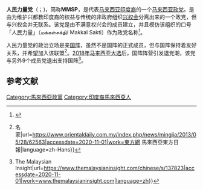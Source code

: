 {{distinguish|人民力量|公民力量|選民力量|国民力量|人民权利党}}
{{Infobox political party
| name = 马来西亚人民力量党
| native_name = Malaysia Makkal Sakti Party
| lang1 = 馬來文
| name_lang1 = Parti Makkal Sakti Malaysia<br>ڤرتي مقكل سقتي مليسيا
| lang2 = 淡米爾文
| name_lang2 = மலேசிய ஐக்கிய ஜனநாயக கூட்டணி<br> 
| logo            = 
| logo_size       = 
| caption =
| colorcode = Orange
| abbreviation = MMSP
| chairman = 
| president = 
| secretary_general = 
| spokesperson = 
| founder = {{le|达能迪仁|R.S. Thanenthiran}}
| founded = {{start date and age|2009|5|11}}
| registered = 
| legalised = 
| dissolved = 
| merged = 
| split =[[兴权会|兴权会]]
| successor = 
| headquarters = [[雪兰莪|雪兰莪]][[莎阿南|莎阿南]]
| newspaper = 
| think_tank = 
| membership_year = 2020
| membership = 
| ideology = [[右派|右派]]
| national = [[国民阵线|国民阵线]] <small>(合作)</small>
| regional = 
| european = 
| affiliation1_title = 
| affiliation1 = 
| colours = {{Color box|Orange}} 橙色
| slogan = 
| seats1_title = [[馬來西亞上議院|馬來西亞上議院]]
| seats1 = {{Composition bar|0|70|hex=#025b79}}
| seats2_title = [[馬來西亞下議院|馬來西亞下議院]]
| seats2 = {{Composition bar|0|222|hex=#025b79}}
| seats3_title = [[馬來西亞州議會|馬來西亞州議會]]
| seats3 = {{Composition bar|0|600|hex=#025b79}}
| symbol = 
| flag = 
| website = {{URL|http://www.makkalsakti.org/}}
}}

'''人民力量党'''（{{lang-ms|Parti Makkal Sakti Malaysia}}；{{lang-en|Malaysia Makkal Sakti Party}})，简称'''MMSP'''，是代表[[马来西亚|马来西亚]][[马来西亚印度人|印度裔]]的一个[[马来西亚政党|马来西亚政党]]。是由为维护兴都教印度裔的权益与传统的非政府组织[[兴权会|兴权会]]分离出来的一个政党，但与兴权会并无联系。该党是由不满意权兴会的成员建立，并且模仿该组织的口号「人民力量」（மக்கள்சக்தி/ Makkal Sakti）作为政党名称<ref>{{Cite web|title=宣称至今成功招收三万名党员人民力量党助印裔争取公民权|url=https://www.malaysiakini.com/news/105942|accessdate=2020-11-01|date=2009-06-06|last=刘嘉铭|work=Malaysiakini|language=zh}}</ref>。

人民力量党的政治立场是亲[[國民陣線|国阵]]，虽然不是国阵的正式成员，但与国阵保持着友好关系，并希望加入该联盟<ref>{{Cite web|title=印裔政党大团结？ {{!}} 名家|url=https://www.orientaldaily.com.my/index.php/news/mingjia/2013/05/28/62563|accessdate=2020-11-01|work=東方網 馬來西亞東方日報|language=zh-Hans}}</ref>。[[2018年马来西亚大选|2018年马来西亚大选]]后，国阵阵营引发退党潮，该党与另外9个成员党退出支持国阵<ref>{{Cite web|title=“马华国大党不再代表华印族群” 纳兹里：走好不送 {{!}} The Malaysian Insight|url=https://www.themalaysianinsight.com/chinese/s/137823|accessdate=2020-11-01|work=www.themalaysianinsight.com|language=zh}}</ref>。

==参考文献==
{{reflist}}

{{馬來西亞政黨}}
[[Category:馬來西亞政黨|Category:馬來西亞政黨]]
[[Category:印度裔馬來西亞人|Category:印度裔馬來西亞人]]